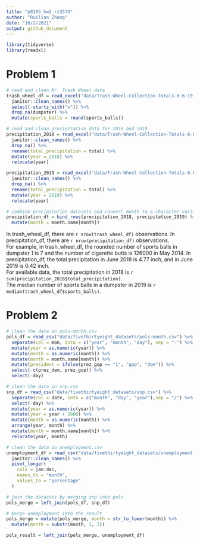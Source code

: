 ```yaml
---
title: "p8105_hw2_rz2570"
author: "Ruilian Zhang"
date: "10/2/2021"
output: github_document
---
```


```r
library(tidyverse)
library(readxl)
```



# Problem 1

```r
# read and clean Mr. Trash Wheel data
trash_wheel_df = read_excel("data/Trash-Wheel-Collection-Totals-8-6-19.xlsx", sheet = "Mr. Trash Wheel") %>% 
  janitor::clean_names() %>% 
  select(-starts_with("x")) %>% 
  drop_na(dumpster) %>% 
  mutate(sports_balls = round(sports_balls))
```

```r
# read and clean precipitation data for 2018 and 2019
precipitation_2018 = read_excel("data/Trash-Wheel-Collection-Totals-8-6-19.xlsx", sheet = "2018 Precipitation", range = "A2:B14") %>% 
  janitor::clean_names() %>%
  drop_na() %>% 
  rename(total_precipitation = total) %>% 
  mutate(year = 2018) %>% 
  relocate(year)

precipitation_2019 = read_excel("data/Trash-Wheel-Collection-Totals-8-6-19.xlsx", sheet = "2019 Precipitation", range = "A2:B14") %>% 
  janitor::clean_names() %>%
  drop_na() %>% 
  rename(total_precipitation = total) %>% 
  mutate(year = 2019) %>% 
  relocate(year)

# combine precipitation datasets and convert month to a character variable
precipitation_df = bind_rows(precipitation_2018, precipitation_2019) %>% 
  mutate(month = month.name[month])
```

In trash_wheel_df, there are `r nrow(trash_wheel_df)` observations. In precipitation_df, there are `r nrow(precipitation_df)` observations.  
For example, in trash_wheel_df, the rounded number of sports balls in dumpster 1 is 7 and the number of cigarette butts is 126000 in May 2014. In precipitation_df, the total precipitation in June 2018 is 4.77 inch, and in June 2019 is 0.42 inch.  
For available data, the total precipitation in 2018 is `r sum(precipitation_2018$total_precipitation)`.  
The median number of sports balls in a dumpster in 2019 is `r median(trash_wheel_df$sports_balls)`.



# Problem 2

```r
# clean the data in pols-month.csv
pols_df = read_csv("data/fivethirtyeight_datasets/pols-month.csv") %>%
  separate(col = mon, into = c("year", "month", "day"), sep = "-") %>%
  mutate(year = as.numeric(year)) %>% 
  mutate(month = as.numeric(month)) %>% 
  mutate(month = month.name[month]) %>% 
  mutate(president = ifelse(prez_gop == "1", "gop", "dem")) %>% 
  select(-c(prez_dem, prez_gop)) %>% 
  select(-day)
```

```r
# clean the data in snp.csv
snp_df = read_csv("data/fivethirtyeight_datasets/snp.csv") %>% 
  separate(col = date, into = c("month", "day", "year"),sep = "/") %>% 
  select(-day) %>% 
  mutate(year = as.numeric(year)) %>% 
  mutate(year = year + 2000) %>% 
  mutate(month = as.numeric(month)) %>%
  arrange(year, month) %>% 
  mutate(month = month.name[month]) %>% 
  relocate(year, month)
```

```r
# clean the data in unemployment.csv
unemployment_df = read_csv("data/fivethirtyeight_datasets/unemployment.csv") %>% 
  janitor::clean_names() %>% 
  pivot_longer(
    cols = jan:dec,
    names_to = "month",
    values_to = "percentage"
  )
```

```r
# join the datasets by merging snp into pols
pols_merge = left_join(pols_df, snp_df)

# merge unemployment into the result
pols_merge = mutate(pols_merge, month = str_to_lower(month)) %>% 
  mutate(month = substr(month, 1, 3))

pols_result = left_join(pols_merge, unemployment_df)
```

